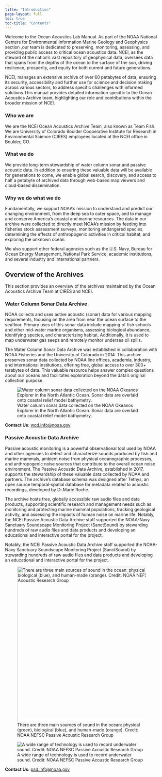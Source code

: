 ```yaml
---
title: "Introduction"
page-layout: full
toc: true
toc-title: "Contents"
---
```


Welcome to the Ocean Acoustics Lab Manual. As part of the NOAA National Centers for Environmental Information Marine Geology and Geophysics section ,our team is dedicated to preserving, monitoring, assessing, and providing public access to critical ocean acoustics data. NCEI, as the steward of the nation's vast repository of geophysical data, oversees data that spans from the depths of the ocean to the surface of the sun, driving resilience, prosperity, and equity for both current and future generations.

NCEI, manages an extensive archive of over 60 petabytes of data, ensuring its security, accessibility and further use for science and decision making across various sectors, to address specific challenges with informed solutions.This manual provides detailed information specific to the Ocean Acoustics Archive team, highlighting our role and contributions within the broader mission of NCEI.

### Who we are

We are the NCEI Ocean Acoustics Archive Team, also known as Team Fish. We are University of Colorado Boulder Cooperative Institute for Research in Environmental Science (CIRES) employees located at the NCEI office in Boulder, CO.

### What we do

We provide long-term stewardship of water column sonar and passive acoustic data. In addition to ensuring these valuable data will be available for generations to come, we enable global search, discovery, and access to half a petabyte of archived data through web-based map viewers and cloud-based dissemination.

### Why we do what we do

Fundamentally, we support NOAA's mission to understand and predict our changing environment, from the deep sea to outer space, and to manage and conserve America's coastal and marine resources. The data in our archive were collected to directly meet NOAA's mission by feeding into fisheries stock assessment surveys, monitoring endangered species, determining the effects of anthropogenic activities in critical habitat, and exploring the unknown ocean.

We also support other federal agencies such as the U.S. Navy, Bureau for Ocean Energy Management, National Park Service, academic institutions, and several industry and international partners.

## Overview of the Archives {#overview-of-the-archives}

This section provides an overview of the archives maintained by the Ocean Acoustics Archive Team at CIRES and NCEI.

### Water Column Sonar Data Archive {#water-column-sonar-data-archive}

NOAA collects and uses active acoustic (sonar) data for various mapping requirements, focusing on the area from near the ocean surface to the seafloor. Primary uses of this sonar data include mapping of fish schools and other mid-water marine organisms, assessing biological abundance, identifying species, and characterizing habitat. Additionally, it is used to map underwater gas seeps and remotely monitor undersea oil spills.

The Water Column Sonar Data Archive was established in collaboration with NOAA Fisheries and the University of Colorado in 2014. This archive preserves sonar data collected by NOAA line offices, academia, industry, and international institutions, offering free, global access to over 300+ terabytes of data. This valuable resource helps answer complex questions about our oceans and facilitates exploration beyond the data's original collection purpose.

![Water column sonar data collected on the NOAA Okeanos Explorer in the North Atlantic Ocean. Sonar data are overlaid onto coastal relief model bathymetry.](/Images/WCSD.jpg)

**Contact Us:** [wcd.info\@noaa.gov](mailto:wcd.info@noaa.gov)

### Passive Acoustic Data Archive {#passive-acoustic-data-archive}

Passive acoustic monitoring is a powerful observational tool used by NOAA and other agencies to detect and characterize sounds produced by fish and marine mammals, ambient noise from physical oceanographic processes, and anthropogenic noise sources that contribute to the overall ocean noise environment. The Passive Acoustic Data Archive, established in 2017, supports the stewardship of these valuable data collected by NOAA and partners. The archive's database schema was designed after Tethys, an open source temporal-spatial database for metadata related to acoustic recordings, developed by Dr.Marie Roche.

The archive hosts free, globally accessible raw audio files and data products, supporting scientific research and management needs such as monitoring and protecting marine mammal populations, tracking geological activity, and assessing the impacts of human noise on marine life. Notably, the NCEI Passive Acoustic Data Archive staff supported the NOAA-Navy Sanctuary Soundscape Monitoring Project (SanctSound) by stewarding hundreds of raw audio files and data products and developing an educational and interactive portal for the project.

Notably, the NCEI Passive Acoustic Data Archive staff supported the NOAA-Navy Sanctuary Soundscape Monitoring Project (SanctSound) by stewarding hundreds of raw audio files and data products and developing an educational and interactive portal for the project.

![There are three main sources of sound in the ocean: physical (green), biological (blue), and human-made (orange). Credit: NOAA NEFSC Passive Acoustic Research Group](/Images/1500x1000-Passive-Acoustics-Soundscape-infographic-NEFSC.png){width="512"}

![A wide range of technology is used to record underwater sound. Credit: NOAA NEFSC Passive Acoustic Research Group](/Images/Soundscape%20large.png)

**Contact Us:** [pad.info\@noaa.gov](mailto:%20pad.info@noaa.gov)
